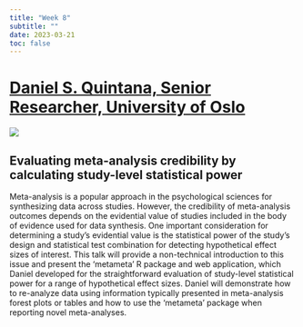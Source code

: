```yaml
---
title: "Week 8"
subtitle: ""
date: 2023-03-21
toc: false
---
```


# [Daniel S. Quintana, Senior   Researcher, University of Oslo](https://www.dsquintana.com/)

![](https://psychology.princeton.edu/sites/g/files/toruqf1646/files/styles/freeform_750w/public/2022-09/daniel-quintana-foto-wes-tan.png?itok=9kwO9N0b){fig-align="center"}

## Evaluating meta-analysis credibility by calculating study-level statistical power

Meta-analysis is a popular approach in the psychological sciences for synthesizing data across studies. However, the credibility of meta-analysis outcomes depends on the evidential value of studies included in the body of evidence used for data synthesis. One important consideration for determining a study’s evidential value is the statistical power of the study’s design and statistical test combination for detecting hypothetical effect sizes of interest. This talk will provide a non-technical introduction to this issue and present the ‘metameta’ R package and web application, which Daniel developed for the straightforward evaluation of study-level statistical power for a range of hypothetical effect sizes. Daniel will demonstrate how to re-analyze data using information typically presented in meta-analysis forest plots or tables and how to use the ‘metameta’ package when reporting novel meta-analyses.
